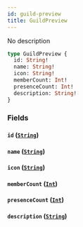 ```yaml
---
id: guild-preview
title: GuildPreview
---
```



No description

```graphql
type GuildPreview {
  id: String!
  name: String!
  icon: String!
  memberCount: Int!
  presenceCount: Int!
  description: String!
}
```


### Fields

#### `id` ([`String`](../../references/scalars/string))




#### `name` ([`String`](../../references/scalars/string))




#### `icon` ([`String`](../../references/scalars/string))




#### `memberCount` ([`Int`](../../references/scalars/int))




#### `presenceCount` ([`Int`](../../references/scalars/int))




#### `description` ([`String`](../../references/scalars/string))






